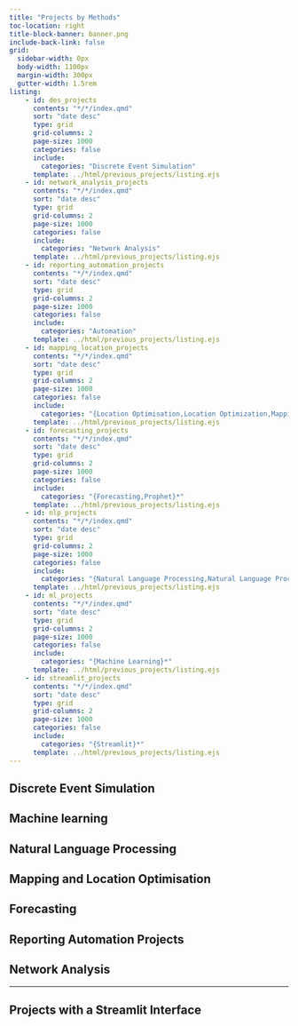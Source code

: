 ```yaml
---
title: "Projects by Methods"
toc-location: right
title-block-banner: banner.png
include-back-link: false
grid:
  sidebar-width: 0px
  body-width: 1100px
  margin-width: 300px
  gutter-width: 1.5rem
listing:
    - id: des_projects
      contents: "*/*/index.qmd"
      sort: "date desc"
      type: grid
      grid-columns: 2
      page-size: 1000
      categories: false
      include:
        categories: "Discrete Event Simulation"
      template: ../html/previous_projects/listing.ejs
    - id: network_analysis_projects
      contents: "*/*/index.qmd"
      sort: "date desc"
      type: grid
      grid-columns: 2
      page-size: 1000
      categories: false
      include:
        categories: "Network Analysis"
      template: ../html/previous_projects/listing.ejs
    - id: reporting_automation_projects
      contents: "*/*/index.qmd"
      sort: "date desc"
      type: grid
      grid-columns: 2
      page-size: 1000
      categories: false
      include:
        categories: "Automation"
      template: ../html/previous_projects/listing.ejs
    - id: mapping_location_projects
      contents: "*/*/index.qmd"
      sort: "date desc"
      type: grid
      grid-columns: 2
      page-size: 1000
      categories: false
      include:
        categories: "{Location Optimisation,Location Optimization,Mapping,Travel Times,QGIS,Geostatistics}*"
      template: ../html/previous_projects/listing.ejs
    - id: forecasting_projects
      contents: "*/*/index.qmd"
      sort: "date desc"
      type: grid
      grid-columns: 2
      page-size: 1000
      categories: false
      include:
        categories: "{Forecasting,Prophet}*"
      template: ../html/previous_projects/listing.ejs
    - id: nlp_projects
      contents: "*/*/index.qmd"
      sort: "date desc"
      type: grid
      grid-columns: 2
      page-size: 1000
      categories: false
      include:
        categories: "{Natural Language Processing,Natural Language Processing (NLP),Named Entity Recognition}*"
      template: ../html/previous_projects/listing.ejs
    - id: ml_projects
      contents: "*/*/index.qmd"
      sort: "date desc"
      type: grid
      grid-columns: 2
      page-size: 1000
      categories: false
      include:
        categories: "{Machine Learning}*"
      template: ../html/previous_projects/listing.ejs
    - id: streamlit_projects
      contents: "*/*/index.qmd"
      sort: "date desc"
      type: grid
      grid-columns: 2
      page-size: 1000
      categories: false
      include:
        categories: "{Streamlit}*"
      template: ../html/previous_projects/listing.ejs
---
```


## Discrete Event Simulation

:::{#des_projects}
:::

## Machine learning

:::{#ml_projects}
:::


## Natural Language Processing

:::{#nlp_projects}
:::

## Mapping and Location Optimisation

:::{#mapping_location_projects}
:::

## Forecasting

:::{#forecasting_projects}
:::


## Reporting Automation Projects

:::{#reporting_automation_projects}
:::

## Network Analysis

:::{#network_analysis_projects}
:::


---

## Projects with a Streamlit Interface

:::{#streamlit_projects}
:::
